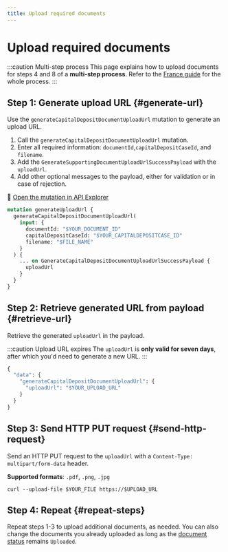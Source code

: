 ```yaml
---
title: Upload required documents
---
```


# Upload required documents

:::caution Multi-step process
This page explains how to upload documents for steps 4 and 8 of a **multi-step process**.
Refer to the [France guide](./guide.mdx) for the whole process.
:::

## Step 1: Generate upload URL  {#generate-url}

Use the `generateCapitalDepositDocumentUploadUrl` mutation to generate an upload URL.

1. Call the `generateCapitalDepositDocumentUploadUrl` mutation.
1. Enter all required information: `documentId`,`capitalDepositCaseId`, and `filename`.
1. Add the `GenerateSupportingDocumentUploadUrlSuccessPayload` with the `uploadUrl`.
1. Add other optional messages to the payload, either for validation or in case of rejection.

🔎 [Open the mutation in API Explorer](https://explorer.swan.io?query=bXV0YXRpb24gZ2VuZXJhdGVVcGxvYWRVcmwgewogIGdlbmVyYXRlQ2FwaXRhbERlcG9zaXREb2N1bWVudFVwbG9hZFVybCgKICAgIGlucHV0OiB7CiAgICAgIGRvY3VtZW50SWQ6ICIkWU9VUl9ET0NVTUVOVF9JRCIKICAgICAgY2FwaXRhbERlcG9zaXRDYXNlSWQ6ICIkWU9VUl9DQVBJVEFMREVQT1NJVENBU0VfSUQiCiAgICAgIGZpbGVuYW1lOiAiJEZJTEVfTkFNRSIKICAgIH0KICApIHsKICAgIC4uLiBvbiBHZW5lcmF0ZUNhcGl0YWxEZXBvc2l0RG9jdW1lbnRVcGxvYWRVcmxTdWNjZXNzUGF5bG9hZCB7CiAgICAgIHVwbG9hZFVybAogICAgfQogIH0KfQo%3D&tab=api)

```graphql {2,4-6,10} showLineNumbers
mutation generateUploadUrl {
  generateCapitalDepositDocumentUploadUrl(
    input: {
      documentId: "$YOUR_DOCUMENT_ID"
      capitalDepositCaseId: "$YOUR_CAPITALDEPOSITCASE_ID"
      filename: "$FILE_NAME"
    }
  ) {
    ... on GenerateCapitalDepositDocumentUploadUrlSuccessPayload {
      uploadUrl
    }
  }
}
```

## Step 2: Retrieve generated URL from payload {#retrieve-url}

Retrieve the generated `uploadUrl` in the payload.

:::caution Upload URL expires
The `uploadUrl` is **only valid for seven days**, after which you'd need to generate a new URL.
:::

```graphql {4} showLineNumbers
{
  "data": {
    "generateCapitalDepositDocumentUploadUrl": {
      "uploadUrl": "$YOUR_UPLOAD_URL"
    }
  }
}
```

## Step 3: Send HTTP PUT request {#send-http-request}

Send an HTTP PUT request to the `uploadUrl` with a `Content-Type: multipart/form-data` header.

**Supported formats**: `.pdf`, `.png`, `.jpg`

```curl showLineNumbers
curl --upload-file $YOUR_FILE https://$UPLOAD_URL
```

## Step 4: Repeat {#repeat-steps}

Repeat steps 1-3 to upload additional documents, as needed.
You can also change the documents you already uploaded as long as the [document status](../index.mdx#documents-statuses) remains `Uploaded`.